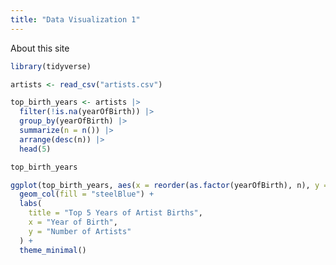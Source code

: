 ```yaml
---
title: "Data Visualization 1"
---
```


About this site

```r

library(tidyverse)

artists <- read_csv("artists.csv")

top_birth_years <- artists |>
  filter(!is.na(yearOfBirth)) |>
  group_by(yearOfBirth) |>
  summarize(n = n()) |>
  arrange(desc(n)) |>
  head(5)

top_birth_years

```

```r

ggplot(top_birth_years, aes(x = reorder(as.factor(yearOfBirth), n), y = n)) +
  geom_col(fill = "steelBlue") +
  labs(
    title = "Top 5 Years of Artist Births",
    x = "Year of Birth",
    y = "Number of Artists"
  ) +
  theme_minimal()

```
